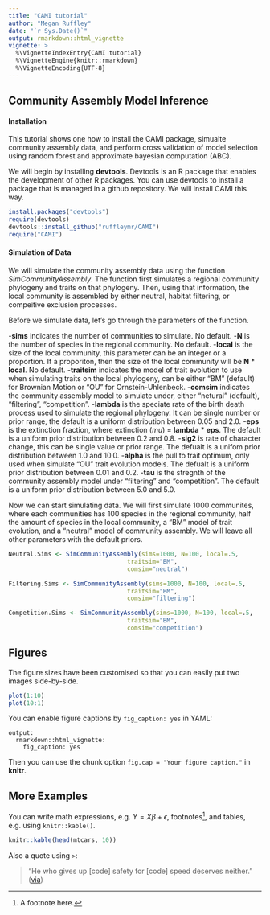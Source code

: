 ```yaml
---
title: "CAMI tutorial"
author: "Megan Ruffley"
date: "`r Sys.Date()`"
output: rmarkdown::html_vignette
vignette: >
  %\VignetteIndexEntry{CAMI tutorial}
  %\VignetteEngine{knitr::rmarkdown}
  %\VignetteEncoding{UTF-8}
---
```

## Community Assembly Model Inference

#### Installation
This tutorial shows one how to install the CAMI package, simualte community assembly data, and perform cross validation of model selection using random forest and approximate bayesian computation (ABC).

We will begin by installing **devtools**. Devtools is an R package that enables the development of other R packages. You can use devtools to install a package that is managed in a github repository. We will install CAMI this way. 

```r
install.packages("devtools")
require(devtools)
devtools::install_github("ruffleymr/CAMI")
require("CAMI")

```

#### Simulation of Data

We will simulate the community assembly data using the function _SimCommunityAssembly_. The function first simulates a regional community phylogeny and traits on that phylogeny. Then, using that information, the local community is assembled by either neutral, habitat filtering, or compeitive exclusion processes. 

Before we simulate data, let's go through the parameters of the function.

-**sims** indicates the number of communities to simulate. No default.
-**N** is the number of species in the regional community. No default.
-**local** is the size of the local community, this parameter can be an integer or a proportion. If a proporiton, then the size of the local community will be **N** * **local**. No default.
-**traitsim** indicates the model of trait evolution to use when simulating traits on the local phylogeny, can be either "BM" (default) for Brownian Motion or "OU" for Ornstein-Uhlenbeck.
-**comsim** indicates the community assembly model to simulate under, either "netural" (default), "filtering", "competition".
-**lambda** is the speciate rate of the birth death process used to simulate the regional phylogeny. It can be single number or prior range, the default is a uniform distribution between 0.05 and 2.0.
-**eps** is the extinction fraction, where extinction (_mu_) = **lambda** * **eps**. The default is a uniform prior distribution between 0.2 and 0.8.
-**sig2** is rate of character change, this can be single value or prior range. The defualt is a unifom prior distribution between 1.0 and 10.0.
-**alpha** is the pull to trait optimum, only used when simulate "OU" trait evolution models. The defualt is a uniform prior distribution between 0.01 and 0.2.
-**tau** is the stregnth of the community assembly model under "filtering" and "competition". The default is a uniform prior distribution between 5.0 and 5.0.

Now we can start simulating data. We will first simulate 1000 communites, where each communities has 100 species in the regional community, half the amount of species in the local community, a "BM" model of trait evolution, and a "neutral" model of community assembly. We will leave all other parameters with the default priors.

```r
Neutral.Sims <- SimCommunityAssembly(sims=1000, N=100, local=.5,
                                 traitsim="BM",
                                 comsim="neutral")

```

```r
Filtering.Sims <- SimCommunityAssembly(sims=1000, N=100, local=.5,
                                 traitsim="BM",
                                 comsim="filtering")

```

```r
Competition.Sims <- SimCommunityAssembly(sims=1000, N=100, local=.5,
                                 traitsim="BM",
                                 comsim="competition")

```



## Figures

The figure sizes have been customised so that you can easily put two images side-by-side. 

```r
plot(1:10)
plot(10:1)
```

You can enable figure captions by `fig_caption: yes` in YAML:

    output:
      rmarkdown::html_vignette:
        fig_caption: yes

Then you can use the chunk option `fig.cap = "Your figure caption."` in **knitr**.

## More Examples

You can write math expressions, e.g. $Y = X\beta + \epsilon$, footnotes^[A footnote here.], and tables, e.g. using `knitr::kable()`.

```r
knitr::kable(head(mtcars, 10))
```

Also a quote using `>`:

> "He who gives up [code] safety for [code] speed deserves neither."
([via](https://twitter.com/hadleywickham/status/504368538874703872))
